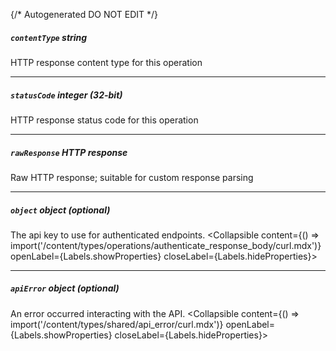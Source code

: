 {/* Autogenerated DO NOT EDIT  */}

##### `contentType` _string_
HTTP response content type for this operation

---
##### `statusCode` _integer (32-bit)_
HTTP response status code for this operation

---
##### `rawResponse` _HTTP response_
Raw HTTP response; suitable for custom response parsing

---
##### `object` _object (optional)_
The api key to use for authenticated endpoints.
<Collapsible content={() => import('/content/types/operations/authenticate_response_body/curl.mdx')} openLabel={Labels.showProperties} closeLabel={Labels.hideProperties}>
</Collapsible>

---
##### `apiError` _object (optional)_
An error occurred interacting with the API.
<Collapsible content={() => import('/content/types/shared/api_error/curl.mdx')} openLabel={Labels.showProperties} closeLabel={Labels.hideProperties}>
</Collapsible>


